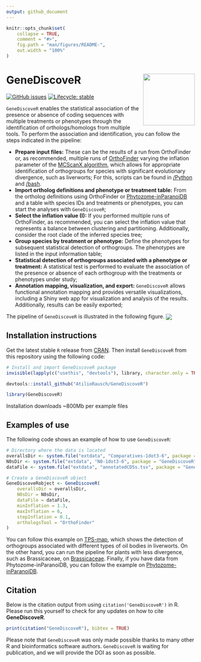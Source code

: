 ```yaml
---
output: github_document
---
```


<!-- README.md is generated from README.Rmd. Please edit that file -->

```r
knitr::opts_chunk$set(
    collapse = TRUE,
    comment = "#>",
    fig.path = "man/figures/README-",
    out.width = "100%"
)
```

# GeneDiscoveR <img src="man/figures/logo.png" align="right" height="138" />

<!-- badges: start -->
[![GitHub issues](https://img.shields.io/github/issues/AtilioRausch/GeneDiscoveR)](https://github.com/AtilioRausch/GeneDiscoveR/issues)
[![Lifecycle: stable](https://img.shields.io/badge/lifecycle-stable-brightgreen.svg)](https://lifecycle.r-lib.org/articles/stages.html#stable)
<!-- badges: end -->

`GeneDiscoveR` enables the statistical association of the presence or absence of coding sequences 
with multiple treatments or phenotypes through the identification of orthologs/homologs from 
multiple tools.
To perform the association and identification, you can follow the steps indicated in the pipeline:

- **Prepare input files:** These can be the results of a run from OrthoFinder or, as recommended, 
multiple runs of [OrthoFinder](https://github.com/davidemms/OrthoFinder) varying the inflation parameter
 of the [MCScanX algorithm](https://doi.org/10.1093/nar/gkr1293), 
which allows for appropriate identification of orthogroups for species with 
significant evolutionary divergence, such as liverworts;
For this, scripts can be found in [/Python](https://github.com/AtilioRausch/GeneDiscoveR/tree/master/Python)
 and [/bash](https://github.com/AtilioRausch/GeneDiscoveR/tree/master/bash).
- **Import ortholog definitions and phenotype or treatment table:** From the ortholog definitions using OrthoFinder
 or [Phytozome-inParanoiDB](https://genome.jgi.doe.gov/portal/pages/dynamicOrganismDownload.jsf?organism=Phytozome) 
 and a table with species IDs and treatments or phenotypes, you can start the analyses with `GeneDiscoveR`;
- **Select the inflation value (I):** If you performed multiple runs of OrthoFinder, as recommended, you can select the inflation value that represents a balance between clustering and partitioning. Additionally, consider the root clade of the inferred species tree;
- **Group species by treatment or phenotype:** Define the phenotypes for subsequent statistical detection of orthogroups. The phenotypes are listed in the input information table; 
- **Statistical detection of orthogroups associated with a phenotype or treatment:** A statistical test is performed to evaluate the association of the presence or absence of each orthogroup with the treatments or phenotypes under study;
- **Annotation mapping, visualization, and export:** `GeneDiscoveR` allows functional annotation mapping and provides versatile visualizations, including a Shiny web app for visualization and analysis of the results. Additionally, results can be easily exported;

The pipeline of `GeneDiscoveR` is illustrated in the following figure.
<img src="man/figures/geneDiscover.png" align="center"/>

## Installation instructions

Get the latest stable `R` release from [CRAN](http://cran.r-project.org/). Then install `GeneDiscoveR` from this repository using the following code:

```r
# Install and import GeneDiscoveR package
invisible(lapply(c("usethis", "devtools"), library, character.only = TRUE))

devtools::install_github("AtilioRausch/GeneDiscoveR")

library(GeneDiscoveR)
```
Installation downloads ~800Mb per example files

## Examples of use

The following code shows an example of how to use `GeneDiscoveR`:

```r
# Directory where the data is located
overallsDir <- system.file("extdata", "Comparatives-1dot3-6", package = "GeneDiscoveR")
N0sDir <- system.file("extdata", "N0-1dot3-6", package = "GeneDiscoveR")
dataFile <- system.file("extdata", "annotatedCDSs.tsv", package = "GeneDiscoveR")

# Create a GeneDiscoveR object
GeneDiscoveRobject <- GeneDiscoveR(
    overallsDir = overallsDir,
    N0sDir = N0sDir,
    dataFile = dataFile,
    minInflation = 1.3,
    maxInflation = 6,
    stepInflation = 0.1,
    orthologsTool = "OrthoFinder"
)
```
You can follow this example on [TPS-map](https://github.com/AtilioRausch/GeneDiscoveR/blob/master/examples/TPSmap.R), which shows the detection of orthogroups associated with different types of oil bodies in liverworts.
On the other hand, you can run the pipeline for plants with less divergence, such as Brassicaceae, on [Brassicaceae](https://github.com/AtilioRausch/GeneDiscoveR/blob/master/examples/Brassicaceae.R). 
Finally, if you have data from Phytozome-inParanoiDB, you can follow the example on [Phytozome-inParanoiDB](https://github.com/AtilioRausch/GeneDiscoveR/blob/master/examples/inparanoidb_phytozome.R).

## Citation

Below is the citation output from using `citation('GeneDiscoveR')` in R. Please
run this yourself to check for any updates on how to cite __GeneDiscoveR__.

```r
print(citation("GeneDiscoveR"), bibtex = TRUE)
```

Please note that `GeneDiscoveR` was only made possible thanks to many other R and bioinformatics software authors.
`GeneDiscoveR` is waiting for publication, and we will provide the DOI as soon as possible.
